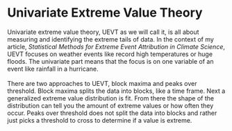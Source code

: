 # Univariate Extreme Value Theory

Univariate extreme value theory, UEVT as we will call it, is all about measuring and identifying the extreme tails of data. In the context of my article, *Statistical Methods for Extreme Event Attribution in Climate Science*, UEVT focuses on weather events like record high temperatures or huge floods. The univariate part means that the focus is on one variable of an event like rainfall in a hurricane.\
\
There are two approaches to UEVT, block maxima and peaks over threshold. Block maxima splits the data into blocks, like a time frame. Next a generalized extreme value distribution is fit. From there the shape of the distribution can tell you the amount of extreme values or how often they occur. Peaks over threshold does not split the data into blocks and rather just picks a threshold to cross to determine if a value is extreme.
